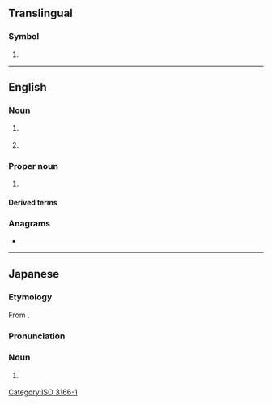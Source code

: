 {{also|com|cơm|cớm|.com|com'|com-|Com.|Appendix:Variations of "com"}}
==Translingual==

===Symbol===
{{head|mul|symbol}}

# {{n-g|The [[ISO]] 3166-1 three-letter (alpha-3) code for the [[Comoros]]}}

[[Category:ISO 3166-1]]

----

==English==

===Noun===
{{en-noun}}

# {{lb|en|physics}} {{initialism of|en|[[centre of mass]]}}
# {{lb|en|physics}} {{initialism of|en|[[centre]] [[of]] [[momentum]]}}

===Proper noun===
{{en-prop}}

# {{lb|en|computing}} {{initialism of|en|{{w|Component Object Model}}}}

====Derived terms====
{{der3|en|title=computing
|DCOM
|XPCOM
}}

===Anagrams===
* {{anagrams|en|a=cmo|CMO|MCO|MOC|OMC|moc}}

----

==Japanese==
{{wikipedia|lang=ja}}

===Etymology===
From {{der|ja|en|computer}}.

===Pronunciation===
{{ja-pron|コム}}

===Noun===
{{ja-noun|コム}}

# {{lb|ja|video games}} {{n-g|A name given to [[AI]] [[players]].}}